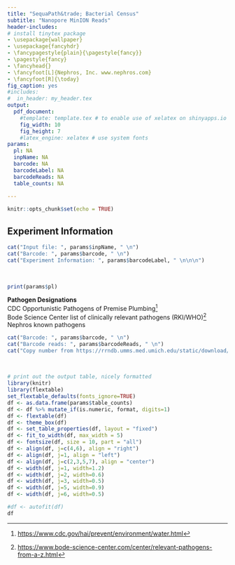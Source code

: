 ```yaml
---
title: "SequaPath&trade; Bacterial Census"
subtitle: "Nanopore MinION Reads"
header-includes:
# install tinytex package
- \usepackage{wallpaper}
- \usepackage{fancyhdr}
- \fancypagestyle{plain}{\pagestyle{fancy}}
- \pagestyle{fancy}
- \fancyhead{}
- \fancyfoot[L]{Nephros, Inc. www.nephros.com}
- \fancyfoot[R]{\today}
fig_caption: yes
#includes:  
#  in_header: my_header.tex
output: 
  pdf_document:
    #template: template.tex # to enable use of xelatex on shinyapps.io
    fig_width: 10
    fig_height: 7
    #latex_engine: xelatex # use system fonts
params:
  pl: NA
  inpName: NA
  barcode: NA
  barcodeLabel: NA
  barcodeReads: NA
  table_counts: NA
    
---
```

<!-- Place logo in upper left corner -->
\addtolength{\wpXoffset}{-6cm}
\addtolength{\wpYoffset}{13cm}
\CenterWallPaper{0.20}{nephros_logo.png}

```r
knitr::opts_chunk$set(echo = TRUE)
```

## Experiment Information  
```r
cat("Input file: ", params$inpName, " \n")  
cat("Barcode: ", params$barcode, " \n")  
cat("Experiment Information: ", params$barcodeLabel, " \n\n\n")  
```
\

```r
print(params$pl)
```

**Pathogen Designations**  
CDC Opportunistic Pathogens of Premise Plumbing^[<https://www.cdc.gov/hai/prevent/environment/water.html>]  
Bode Science Center list of clinically relevant pathogens (RKI/WHO)^[<https://www.bode-science-center.com/center/relevant-pathogens-from-a-z.html>]  
Nephros known pathogens

\newpage

```r
cat("Barcode: ", params$barcode, " \n")  
cat("Barcode reads: ", params$barcodeReads, " \n")  
cat("Copy number from https://rrndb.umms.med.umich.edu/static/download/rrnDB-5.6_pantaxa_stats_NCBI.tsv.zip")
```
\
```r
# print out the output table, nicely formatted
library(knitr)
library(flextable)
set_flextable_defaults(fonts_ignore=TRUE)
df <- as.data.frame(params$table_counts)
df <- df %>% mutate_if(is.numeric, format, digits=1)
df <- flextable(df)
df <- theme_box(df)
df <- set_table_properties(df, layout = "fixed")
df <- fit_to_width(df, max_width = 5)
df <- fontsize(df, size = 10, part = "all")
df <- align(df, j=c(4,6), align = "right")
df <- align(df, j=1, align = "left")
df <- align(df, j=c(2,3,5,7), align = "center")
df <- width(df, j=1, width=1.2)
df <- width(df, j=2, width=0.6)
df <- width(df, j=3, width=0.5)
df <- width(df, j=5, width=0.9)
df <- width(df, j=6, width=0.5)

#df <- autofit(df)
df
```

